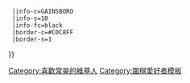 {{Userbox
  |id=常昊
  |id-c=HONEYDEW
  |id-fc=black
  |id-s=14
  |info=這個用戶是'''[[常昊]]'''的[[圍棋|棋]]迷。{{#if:{{{1|}}}|{{{1}}}}}
  |info-c=GAINSBORO
  |info-s=10
  |info-fc=black
  |border-c=#C0C8FF
  |border-s=1
}}<includeonly>[[Category:喜歡常昊的維基人]]</includeonly><noinclude>
[[Category:圍棋愛好者模板]]
</noinclude>